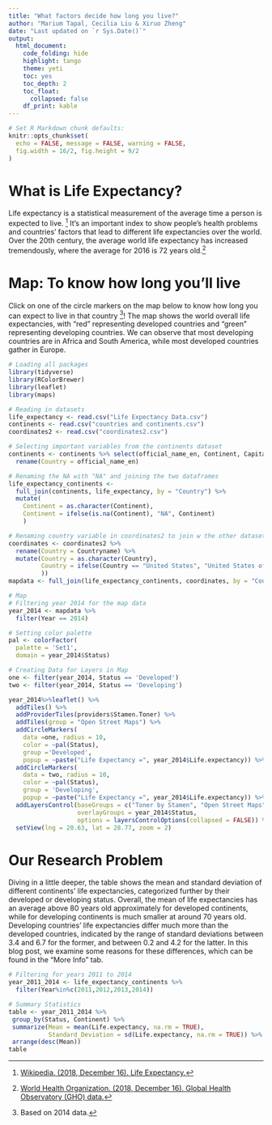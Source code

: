 ```yaml
---
title: "What factors decide how long you live?"
author: "Marium Tapal, Cecilia Liu & Xiruo Zheng"
date: "Last updated on `r Sys.Date()`"
output:
  html_document:
    code_folding: hide
    highlight: tango
    theme: yeti
    toc: yes
    toc_depth: 2
    toc_float:
      collapsed: false
    df_print: kable
---
```

```r
# Set R Markdown chunk defaults:
knitr::opts_chunk$set(
  echo = FALSE, message = FALSE, warning = FALSE, 
  fig.width = 16/2, fig.height = 9/2
)
```

# What is Life Expectancy?
Life expectancy is a statistical measurement of the average time a person is expected to live. ^[[Wikipedia. (2018, December 16). Life Expectancy.](https://www.kaggle.com/kumarajarshi/life-expectancy-who){target="_blank"}] It’s an important index to show people’s health problems and countries’ factors that lead to different life expectancies over the world. Over the 20th century, the average world life expectancy has increased tremendously, where the average for 2016 is 72 years old.^[[World Health Organization. (2018, December 16). Global Health Observatory (GHO) data.](https://www.who.int/gho/mortality_burden_disease/life_tables/situation_trends/en/){target="_blank"}] 

# Map: To know how long you'll live
Click on one of the circle markers on the map below to know how long you can expect to live in that country ^[Based on 2014 data.]! The map shows the world overall life expectancies, with “red” representing developed countries and “green” representing developing countries. We can observe that most developing countries are in Africa and South America, while most developed countries gather in Europe. 

```r
# Loading all packages
library(tidyverse)
library(RColorBrewer)
library(leaflet)
library(maps)

# Reading in datasets
life_expectancy <- read.csv("Life Expectancy Data.csv")
continents <- read.csv("countries and continents.csv")
coordinates2 <- read.csv("coordinates2.csv")

# Selecting important variables from the continents dataset
continents <- continents %>% select(official_name_en, Continent, Capital) %>% 
  rename(Country = official_name_en)

# Renaming the NA with "NA" and joining the two dataframes
life_expectancy_continents <-
  full_join(continents, life_expectancy, by = "Country") %>%
  mutate(
    Continent = as.character(Continent),
    Continent = ifelse(is.na(Continent), "NA", Continent)
    )

# Renaming country variable in coordinates2 to join w the other dataset
coordinates <- coordinates2 %>%
  rename(Country = Countryname) %>%
  mutate(Country = as.character(Country),
         Country = ifelse(Country == "United States", "United States of America", Country
         ))
mapdata <- full_join(life_expectancy_continents, coordinates, by = "Country")

# Map
# Filtering year 2014 for the map data
year_2014 <- mapdata %>%
  filter(Year == 2014)

# Setting color palette
pal <- colorFactor(
  palette = 'Set1',
  domain = year_2014$Status)

# Creating Data for Layers in Map
one <- filter(year_2014, Status == 'Developed')
two <- filter(year_2014, Status == 'Developing')

year_2014%>%leaflet() %>% 
  addTiles() %>%
  addProviderTiles(providers$Stamen.Toner) %>% 
  addTiles(group = "Open Street Maps") %>% 
  addCircleMarkers( 
    data =one, radius = 10, 
    color = ~pal(Status),
    group ='Developed',
    popup = ~paste("Life Expectancy =", year_2014$Life.expectancy)) %>% 
  addCircleMarkers( 
    data = two, radius = 10, 
    color = ~pal(Status),
    group = 'Developing', 
    popup = ~paste("Life Expectancy =", year_2014$Life.expectancy)) %>% 
  addLayersControl(baseGroups = c("Toner by Stamen", "Open Street Maps"),
                   overlayGroups = year_2014$Status,
                   options = layersControlOptions(collapsed = FALSE)) %>% 
  setView(lng = 20.63, lat = 28.77, zoom = 2)
```

# Our Research Problem
Diving in a little deeper, the table shows the mean and standard deviation of different continents’ life expectancies, categorized further by their developed or developing status. Overall, the mean of life expectancies has an average above 80 years old approximately for developed continents, while for developing continents is much smaller at around 70 years old. Developing countries' life expectancies differ much more than the developed countries, indicated by the range of standard deviations between 3.4 and 6.7 for the former, and between 0.2 and 4.2 for the latter. In this blog post, we examine some reasons for these differences, which can be found in the “More Info” tab.

```r
# Filtering for years 2011 to 2014
year_2011_2014 <- life_expectancy_continents %>%
  filter(Year%in%c(2011,2012,2013,2014))

# Summary Statistics
table <- year_2011_2014 %>%
 group_by(Status, Continent) %>%
 summarize(Mean = mean(Life.expectancy, na.rm = TRUE),
           Standard_Deviation = sd(Life.expectancy, na.rm = TRUE)) %>%
 arrange(desc(Mean))
table
```
